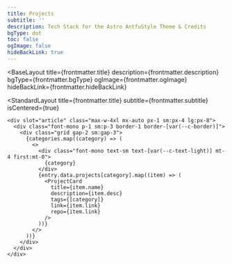 ```yaml
---
title: Projects
subtitle: ''
description: Tech Stack for the Astro AntfuStyle Theme & Credits
bgType: dot
toc: false
ogImage: false
hideBackLink: true
---
```




<BaseLayout
  title={frontmatter.title}
  description={frontmatter.description}
  bgType={frontmatter.bgType}
  ogImage={frontmatter.ogImage}
  hideBackLink={frontmatter.hideBackLink}
>
  <StandardLayout
    title={frontmatter.title}
    subtitle={frontmatter.subtitle}
    isCentered={true}
  >
    <div slot="article" class="max-w-4xl mx-auto px-1 sm:px-4 lg:px-8">
      <div class="font-mono p-1 sm:p-3 border-1 border-[var(--c-border)]">
        <div class="grid gap-2 sm:gap-3">
          {categories.map((category) => (
            <>
              <div class="font-mono text-sm text-[var(--c-text-light)] mt-4 first:mt-0">
                {category}
              </div>
              {entry.data.projects[category].map((item) => (
                <ProjectCard
                  title={item.name}
                  description={item.desc}
                  tags={[category]}
                  link={item.link}
                  repo={item.link}
                />
              ))}
            </>
          ))}
        </div>
      </div>
    </div>
  </StandardLayout>
</BaseLayout>
